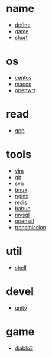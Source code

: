 = name =
* [[define]]
* [[game]]
* [[short]]

= os =
* [[centos]]
* [[macos]]
* [[openwrt]]

= read =
* [[gpp]]

= tools =
* [[vim]]
* [[git]]
* [[svn]]
* [[tmux]]
* [[nginx]]
* [[redis]]
* [[babun]]
* [[mysql]]
* [[openssl]]
* [[transmission]]

= util =
* [[shell]]

= devel =
* [[unity]]

= game =
* [[diablo3]]
